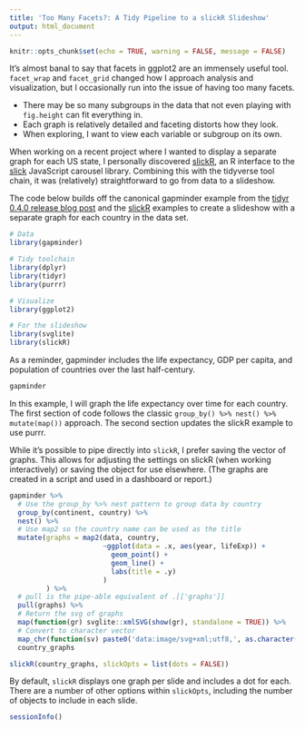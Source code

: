 ```yaml
---
title: 'Too Many Facets?: A Tidy Pipeline to a slickR Slideshow'
output: html_document
---
```


```r
knitr::opts_chunk$set(echo = TRUE, warning = FALSE, message = FALSE)
```

It's almost banal to say that facets in ggplot2 are an immensely useful tool. `facet_wrap` and `facet_grid` changed how I approach analysis and visualization, but I occasionally run into the issue of having too many facets.

- There may be so many subgroups in the data that not even playing with `fig.height` can fit everything in.
- Each graph is relatively detailed and faceting distorts how they look.
- When exploring, I want to view each variable or subgroup on its own.

When working on a recent project where I wanted to display a separate graph for each US state, I personally discovered [slickR](https://github.com/metrumresearchgroup/slickR), an R interface to the [slick](http://kenwheeler.github.io/slick/) JavaScript carousel library. Combining this with the tidyverse tool chain, it was (relatively) straightforward to go from  data to a slideshow.

The code below builds off the canonical gapminder example from the [tidyr 0.4.0 release blog post](https://blog.rstudio.com/2016/02/02/tidyr-0-4-0/) and the [slickR](https://metrumresearchgroup.github.io/slickR) examples to create a slideshow with a separate graph for each country in the data set.

```r
# Data
library(gapminder)

# Tidy toolchain
library(dplyr)
library(tidyr)
library(purrr)

# Visualize
library(ggplot2)

# For the slideshow 
library(svglite)
library(slickR)
```

As a reminder, gapminder includes the life expectancy, GDP per capita, and population of countries over the last half-century.

```r
gapminder
```

In this example, I will graph the life expectancy over time for each country. The first section of code follows the classic `group_by() %>% nest() %>% mutate(map())` approach. The second section updates the slickR example to use purrr. 

While it's possible to pipe directly into `slickR`, I prefer saving the vector of graphs. This allows for adjusting the settings on slickR (when working interactively) or saving the object for use elsewhere. (The graphs are created in a script and used in a dashboard or report.)

```r
gapminder %>% 
  # Use the group_by %>% nest pattern to group data by country
  group_by(continent, country) %>% 
  nest() %>% 
  # Use map2 so the country name can be used as the title
  mutate(graphs = map2(data, country,
                       ~ggplot(data = .x, aes(year, lifeExp)) +
                         geom_point() +
                         geom_line() +
                         labs(title = .y)
                       )
         ) %>% 
  # pull is the pipe-able equivalent of .[['graphs']]
  pull(graphs) %>% 
  # Return the svg of graphs
  map(function(gr) svglite::xmlSVG(show(gr), standalone = TRUE)) %>% 
  # Convert to character vector
  map_chr(function(sv) paste0('data:image/svg+xml;utf8,', as.character(sv))) ->
  country_graphs

```

```r
slickR(country_graphs, slickOpts = list(dots = FALSE))
```

By default, `slickR` displays one graph per slide and includes a dot for each. There are a number of other options within `slickOpts`, including the number of objects to include in each slide.

```r
sessionInfo()
```

